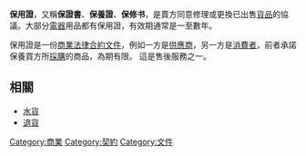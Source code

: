 {{Unreferenced|time=2018-05-13T21:58:50+00:00}}
{{NoteTA
|1=zh-cn:保修;zh-tw:保用
}}
'''保用證'''，又稱'''保證書'''、'''保養證'''、'''保修书'''，是賣方同意修理或更換已出售[[貨品|貨品]]的協議。大部分[[電器|電器]]用品都有保用證，有效期通常是一至數年。

保用證是一份[[商業|商業]][[法律|法律]][[合約|合約]][[文件|文件]]，例如一方是[[供應商|供應商]]，另一方是[[消費者|消費者]]，前者承諾保養買方所[[採購|採購]]的商品，為期有限。 這是售後服務之一。

==相關==
* [[水貨|水貨]]
* [[退貨|退貨]]

{{Commerce-stub}}

[[Category:商業|Category:商業]]
[[Category:契約|Category:契約]] 
[[Category:文件|Category:文件]]